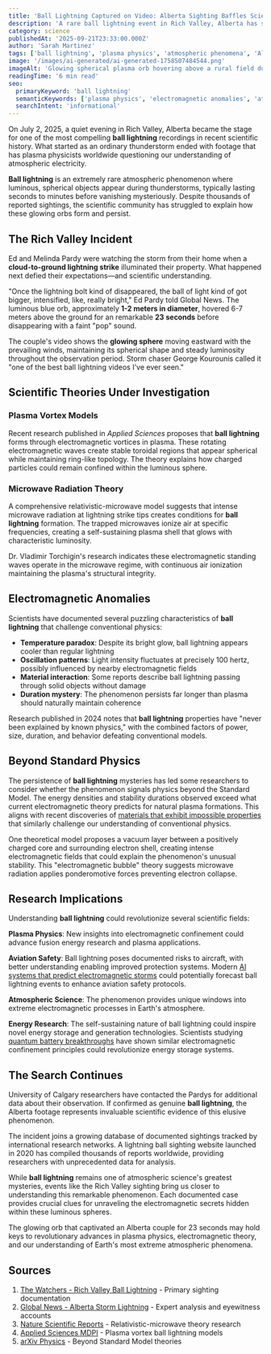 ```yaml
---
title: 'Ball Lightning Captured on Video: Alberta Sighting Baffles Scientists'
description: 'A rare ball lightning event in Rich Valley, Alberta has scientists scrambling to understand this mysterious plasma phenomenon that defies physics.'
category: science
publishedAt: '2025-09-21T23:33:00.000Z'
author: 'Sarah Martinez'
tags: ['ball lightning', 'plasma physics', 'atmospheric phenomena', 'Alberta', 'electromagnetic anomalies']
image: '/images/ai-generated/ai-generated-1758507484544.png'
imageAlt: 'Glowing spherical plasma orb hovering above a rural field during a thunderstorm, representing the mysterious ball lightning phenomenon'
readingTime: '6 min read'
seo:
  primaryKeyword: 'ball lightning'
  semanticKeywords: ['plasma physics', 'electromagnetic anomalies', 'atmospheric phenomena', 'Rich Valley Alberta', 'lightning research']
  searchIntent: 'informational'
---
```


On July 2, 2025, a quiet evening in Rich Valley, Alberta became the stage for one of the most compelling **ball lightning** recordings in recent scientific history. What started as an ordinary thunderstorm ended with footage that has plasma physicists worldwide questioning our understanding of atmospheric electricity.

**Ball lightning** is an extremely rare atmospheric phenomenon where luminous, spherical objects appear during thunderstorms, typically lasting seconds to minutes before vanishing mysteriously. Despite thousands of reported sightings, the scientific community has struggled to explain how these glowing orbs form and persist.

## The Rich Valley Incident

Ed and Melinda Pardy were watching the storm from their home when a **cloud-to-ground lightning strike** illuminated their property. What happened next defied their expectations—and scientific understanding.

"Once the lightning bolt kind of disappeared, the ball of light kind of got bigger, intensified, like, really bright," Ed Pardy told Global News. The luminous blue orb, approximately **1-2 meters in diameter**, hovered 6-7 meters above the ground for an remarkable **23 seconds** before disappearing with a faint "pop" sound.

The couple's video shows the **glowing sphere** moving eastward with the prevailing winds, maintaining its spherical shape and steady luminosity throughout the observation period. Storm chaser George Kourounis called it "one of the best ball lightning videos I've ever seen."

## Scientific Theories Under Investigation

### Plasma Vortex Models

Recent research published in *Applied Sciences* proposes that **ball lightning** forms through electromagnetic vortices in plasma. These rotating electromagnetic waves create stable toroidal regions that appear spherical while maintaining ring-like topology. The theory explains how charged particles could remain confined within the luminous sphere.

### Microwave Radiation Theory

A comprehensive relativistic-microwave model suggests that intense microwave radiation at lightning strike tips creates conditions for **ball lightning** formation. The trapped microwaves ionize air at specific frequencies, creating a self-sustaining plasma shell that glows with characteristic luminosity.

Dr. Vladimir Torchigin's research indicates these electromagnetic standing waves operate in the microwave regime, with continuous air ionization maintaining the plasma's structural integrity.

## Electromagnetic Anomalies

Scientists have documented several puzzling characteristics of **ball lightning** that challenge conventional physics:

- **Temperature paradox**: Despite its bright glow, ball lightning appears cooler than regular lightning
- **Oscillation patterns**: Light intensity fluctuates at precisely 100 hertz, possibly influenced by nearby electromagnetic fields
- **Material interaction**: Some reports describe ball lightning passing through solid objects without damage
- **Duration mystery**: The phenomenon persists far longer than plasma should naturally maintain coherence

Research published in 2024 notes that **ball lightning** properties have "never been explained by known physics," with the combined factors of power, size, duration, and behavior defeating conventional models.

## Beyond Standard Physics

The persistence of **ball lightning** mysteries has led some researchers to consider whether the phenomenon signals physics beyond the Standard Model. The energy densities and stability durations observed exceed what current electromagnetic theory predicts for natural plasma formations. This aligns with recent discoveries of [materials that exhibit impossible properties](/science/materials-defy-physics-laws-impossible-properties) that similarly challenge our understanding of conventional physics.

One theoretical model proposes a vacuum layer between a positively charged core and surrounding electron shell, creating intense electromagnetic fields that could explain the phenomenon's unusual stability. This "electromagnetic bubble" theory suggests microwave radiation applies ponderomotive forces preventing electron collapse.

## Research Implications

Understanding **ball lightning** could revolutionize several scientific fields:

**Plasma Physics**: New insights into electromagnetic confinement could advance fusion energy research and plasma applications.

**Aviation Safety**: Ball lightning poses documented risks to aircraft, with better understanding enabling improved protection systems. Modern [AI systems that predict electromagnetic storms](/technology/ai-solar-storm-prediction-nyuad-breakthrough-45-percent-accuracy) could potentially forecast ball lightning events to enhance aviation safety protocols.

**Atmospheric Science**: The phenomenon provides unique windows into extreme electromagnetic processes in Earth's atmosphere.

**Energy Research**: The self-sustaining nature of ball lightning could inspire novel energy storage and generation technologies. Scientists studying [quantum battery breakthroughs](/technology/quantum-battery-breakthrough-charges-seconds-stores-energy-1000-times-longer) have shown similar electromagnetic confinement principles could revolutionize energy storage systems.

## The Search Continues

University of Calgary researchers have contacted the Pardys for additional data about their observation. If confirmed as genuine **ball lightning**, the Alberta footage represents invaluable scientific evidence of this elusive phenomenon.

The incident joins a growing database of documented sightings tracked by international research networks. A lightning ball sighting website launched in 2020 has compiled thousands of reports worldwide, providing researchers with unprecedented data for analysis.

While **ball lightning** remains one of atmospheric science's greatest mysteries, events like the Rich Valley sighting bring us closer to understanding this remarkable phenomenon. Each documented case provides crucial clues for unraveling the electromagnetic secrets hidden within these luminous spheres.

The glowing orb that captivated an Alberta couple for 23 seconds may hold keys to revolutionary advances in plasma physics, electromagnetic theory, and our understanding of Earth's most extreme atmospheric phenomena.

## Sources

1. [The Watchers - Rich Valley Ball Lightning](https://watchers.news/2025/07/10/possible-rare-ball-lightning-captured-camera-alberta-canada/) - Primary sighting documentation
2. [Global News - Alberta Storm Lightning](https://globalnews.ca/news/11272805/alberta-storm-lightning-ball-video-july/) - Expert analysis and eyewitness accounts
3. [Nature Scientific Reports](https://www.nature.com/articles/srep28263) - Relativistic-microwave theory research
4. [Applied Sciences MDPI](https://www.mdpi.com/2076-3417/12/7/3451) - Plasma vortex ball lightning models
5. [arXiv Physics](https://arxiv.org/html/2411.00240v1) - Beyond Standard Model theories